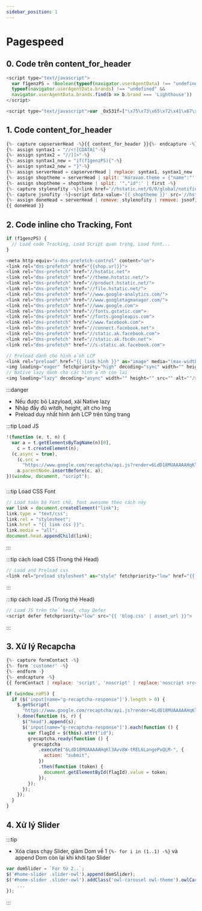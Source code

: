 ```yaml
---
sidebar_position: 1
---
```


# Pagespeed

## 0. Code trên content_for_header

```js title="15/03/2023 - Để nhớ một thời ta đã yêu - No Delete"
<script type="text/javascript">
  var f1genzPS = !Boolean(typeof(navigator.userAgentData) !== "undefined" &&
  typeof(navigator.userAgentData.brands) !== "undefined" &&
  navigator.userAgentData.brands.find(b => b.brand === 'Lighthouse'))
</script>
```

```js title="Sử dụng code mã hóa - Code trên đọc để hiểu thôi - Để trên cùng dưới mấy thẻ Meta"
<script type="text/javascript">var _0x531f=["\x75\x73\x65\x72\x41\x67\x65\x6E\x74\x44\x61\x74\x61","\x75\x6E\x64\x65\x66\x69\x6E\x65\x64","\x62\x72\x61\x6E\x64\x73","\x62\x72\x61\x6E\x64","\x4C\x69\x67\x68\x74\x68\x6F\x75\x73\x65","\x66\x69\x6E\x64"];var _0x2366=[_0x531f[0],_0x531f[1],_0x531f[2],_0x531f[3],_0x531f[4],_0x531f[5]];var _0x94e8=[_0x2366[0],_0x2366[1],_0x2366[2],_0x2366[3],_0x2366[4],_0x2366[5]];var _0x8f7d=[_0x94e8[0],_0x94e8[1],_0x94e8[2],_0x94e8[3],_0x94e8[4],_0x94e8[5]];var f1genzPS=!Boolean( typeof (navigator[_0x8f7d[0]])!== _0x8f7d[1]&&  typeof (navigator[_0x8f7d[0]][_0x8f7d[2]])!== _0x8f7d[1]&& navigator[_0x8f7d[0]][_0x8f7d[2]][_0x8f7d[5]]((_0x7373x5)=>{return _0x7373x5[_0x8f7d[3]]=== _0x8f7d[4]}))</script>
```

## 1. Code content_for_header

```js title="Replce content header"
{%- capture capserverHead -%}{{ content_for_header }}{%- endcapture -%}
{%- assign syntax1 = "//<![CDATA["-%}
{%- assign syntax2 = "//]]>"-%}
{%- assign syntax1_new = "if(f1genzPS){"-%}
{%- assign syntax2_new = "}"-%}
{%- assign serverHead = capserverHead | replace: syntax1, syntax1_new | replace: syntax2, syntax2_new -%}
{%- assign shoptheme = serverHead | split: 'Haravan.theme = {"name":"' | last -%}
{%- assign shoptheme = shoptheme | split: '","id":' | first -%}
{%- capture stylenofity -%}<link href='//hstatic.net/0/0/global/notification.css' rel='stylesheet'/>{%- endcapture -%}
{%- capture jsnofity -%}<script data-value='{{ shoptheme }}' src='//hstatic.net/0/0/global/notification.js'></script>{%- endcapture -%}
{%- assign doneHead = serverHead | remove: stylenofity | remove: jsnofity -%}
{{ doneHead }}
```

## 2. Code inline cho Tracking, Font

```js
if (f1genzPS) {
  // Load code Tracking, Load Script quan trọng, Load font...
}
```

```js title="DNS-prefetch server"
<meta http-equiv="x-dns-prefetch-control" content="on">
<link rel="dns-prefetch" href="{{shop.url}}">
<link rel="dns-prefetch" href="//hstatic.net">
<link rel="dns-prefetch" href="//theme.hstatic.net/">
<link rel="dns-prefetch" href="//product.hstatic.net/">
<link rel="dns-prefetch" href="//file.hstatic.net/">
<link rel="dns-prefetch" href="//www.google-analytics.com/">
<link rel="dns-prefetch" href="//www.googletagmanager.com/">
<link rel="dns-prefetch" href="//www.google.com">
<link rel="dns-prefetch" href="//fonts.gstatic.com">
<link rel="dns-prefetch" href="//fonts.googleapis.com">
<link rel="dns-prefetch" href="//www.facebook.com">
<link rel="dns-prefetch" href="//connect.facebook.net">
<link rel="dns-prefetch" href="//static.ak.facebook.com">
<link rel="dns-prefetch" href="//static.ak.fbcdn.net">
<link rel="dns-prefetch" href="//s-static.ak.facebook.com">
```

```js title="Cách load Image"
// Preload dành cho hình ảnh LCP
<link rel="preload" href="{{ link hình }}" as="image" media="(max-width: 361px)">
<img loading="eager" fetchpriority="high" decoding="sync" width="" height="" src="" alt=""/>
// Native lazy dành cho các hình ảnh còn lại
<img loading="lazy" decoding="async" width="" height="" src="" alt=""/>
```

:::danger

- Nếu được bỏ Lazyload, xài Native lazy
- Nhập đầy đủ witdh, height, alt cho Img
- Preload duy nhất hình ảnh LCP trên từng trang

:::tip Load JS

```js
!(function (e, t, n) {
  var a = t.getElementsByTagName(n)[0],
    c = t.createElement(n);
  (c.async = true),
    (c.src =
      "https://www.google.com/recaptcha/api.js?render=6LdD18MUAAAAAHqKl3Avv8W-tREL6LangePxQLM-"),
    a.parentNode.insertBefore(c, a);
})(window, document, "script");
```

###

:::tip Load CSS Font

```js
// Load toàn bộ Font chữ, font awesome theo cách này
var link = document.createElement("link");
link.type = "text/css";
link.rel = "stylesheet";
link.href = "{{ link css }}";
link.media = "all";
document.head.appendChild(link);
```

:::

:::tip cách load CSS (Trong thẻ Head)

```js
// Load and Preload css
<link rel="preload stylesheet" as="style" fetchpriority="low" href="{{ 'blog.css' | asset_url }}">
```

:::

:::tip cách load JS (Trong thẻ Head)

```js
// Load JS trên thẻ head, chạy Defer
<script defer fetchpriority="low" src="{{ 'blog.css' | asset_url }}">
```

:::

## 3. Xử lý Recapcha

```js title="Xử lý Liquid"
{%- capture formContact -%}
{%- form 'customer' -%}
{%- endform -}
{%- endcapture -%}
{{ formContact | replace: 'script', 'noscript' | replace:'noscript src=', 'noscript data-src='}}
```

```js title="Xử lý JS"
if (window.noPS) {
  if ($('input[name="g-recaptcha-response"]').length > 0) {
    $.getScript(
      "https://www.google.com/recaptcha/api.js?render=6LdD18MUAAAAAHqKl3Avv8W-tREL6LangePxQLM-"
    ).done(function (s, r) {
      $("head").append(s);
      $('input[name="g-recaptcha-response"]').each(function () {
        var flagId = $(this).attr("id");
        grecaptcha.ready(function () {
          grecaptcha
            .execute("6LdD18MUAAAAAHqKl3Avv8W-tREL6LangePxQLM-", {
              action: "submit",
            })
            .then(function (token) {
              document.getElementById(flagId).value = token;
            });
        });
      });
    });
  }
}
```

## 4. Xử lý Slider

:::tip

- Xóa class chạy Slider, giảm Dom về 1 `{%- for i in (1..1) -%}` và append Dom còn lại khi khởi tạo Slider

```js
var domSlider = `For từ 2..`;
$('#home-slider .slider-owl').append(domSlider);
$('#home-slider .slider-owl').addClass('owl-carousel owl-theme').owlCarousel({
    ...
});
```

:::
